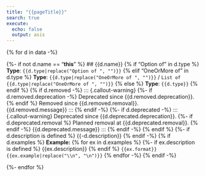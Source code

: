 ```yaml
---
title: "{{pageTitle}}"
search: true
execute:
  echo: false
  output: asis
---
```


{% for d in data -%}

{%- if not d.name == "__this__" %}
## {{d.name}}
{% if "Option of " in d.type %}
**Type**: `{{d.type|replace("Option of ", "")}}`
{% elif "OneOrMore of " in d.type %}
**Type**: `{{d.type|replace("OneOrMore of ", "")}}` / `List of {{d.type|replace("OneOrMore of ", "")}}`
{% else %}
**Type**: `{{d.type}}`
{% endif %}
{% if d.removed -%}
::: {.callout-warning}
{%- if d.removed.deprecation -%}
Deprecated since {{d.removed.deprecation}}. {% endif %}
Removed since {{d.removed.removal}}. {{d.removed.message}}
:::
{% endif -%}
{%- if d.deprecated -%}
::: {.callout-warning}
Deprecated since {{d.deprecated.deprecation}}.
{%- if d.deprecated.removal %} Planned removal at {{d.deprecated.removal}}. {% endif -%}
{{d.deprecated.message}}
:::
{% endif -%}
{% endif %}
{%- if d.description is defined %}
{{-d.description}}
{% endif -%}
{% if d.examples %}
**Example:**
{% for ex in d.examples %}
{%- if ex.description is defined %}
{{ex.description}}
{% endif %}
```{{ex.format}}
{{ex.example|replace("\\n", "\n")}}
```
{% endfor -%}
{% endif -%}

{%- endfor %}

